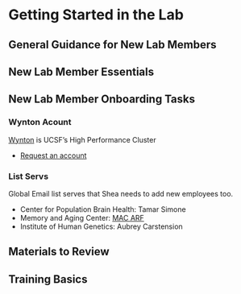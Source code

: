 # Getting Started in the Lab 

## General Guidance for New Lab Members 


## New Lab Member Essentials


## New Lab Member Onboarding Tasks

### Wynton Acount 
[Wynton](https://wynton.ucsf.edu/hpc/index.html) is UCSF's High Performance Cluster

- [Request an account](https://wynton.ucsf.edu/hpc/about/join.html)

### List Servs 
Global Email list serves that Shea needs to add new employees too. 

- Center for Population Brain Health: Tamar Simone
- Memory and Aging Center: [MAC ARF](https://wiki.library.ucsf.edu/display/MACipedia/ARFs)
- Institute of Human Genetics: Aubrey Carstension

## Materials to Review 


## Training Basics


